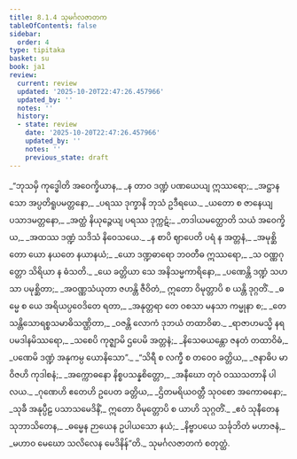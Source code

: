 ```yaml
---
title: 8.1.4 သုမင်္ဂလဇာတက
tableOfContents: false
sidebar:
  order: 4
type: tipitaka
basket: su
book: ja1
review:
  current: review
  updated: '2025-10-20T22:47:26.457966'
  updated_by: ''
  notes: ''
  history:
  - state: review
    date: '2025-10-20T22:47:26.457966'
    updated_by: ''
    notes: ''
    previous_state: draft
---
```



<DynamicBreadcrumb />


<ReviewStatus review={frontmatter.review} showDetails={true} />

<HypothesisAnnotation frontmatter={frontmatter} />

<Division number="27" book="ja1" e="ch" v="22" p="178">

<Paragraph number="1702" type="verses" book="ja1">
_“ဘုသမှိ ကုဒ္ဓေါတိ အဝေက္ခိယာန,_  
_န တာဝ ဒဏ္ဍံ ပဏယေယျ ဣဿရော;_  
_အဋ္ဌာနသော အပ္ပတိရူပမတ္တနော,_  
_ပရဿ ဒုက္ခာနိ ဘုသံ ဥဒီရယေ._  

</Paragraph>

</Division>
<Division number="28" book="ja1" e="ch" v="22" p="178">

<Paragraph number="1703" type="verses" book="ja1">
_ယတော စ ဇာနေယျ ပသာဒမတ္တနော,_  
_အတ္ထံ နိယုဉ္ဇေယျ ပရဿ ဒုက္ကဋံ;_  
_တဒါယမတ္ထောတိ သယံ အဝေက္ခိယ,_  
_အထဿ ဒဏ္ဍံ သဒိသံ နိဝေသယေ._  

</Paragraph>

</Division>
<Division number="29" book="ja1" e="ch" v="22" p="178">

<Paragraph number="1704" type="verses" book="ja1">
_န စာပိ ဈာပေတိ ပရံ န အတ္တနံ,_  
_အမုစ္ဆိတော ယော နယတေ နယာနယံ;_  
_ယော ဒဏ္ဍဓာရော ဘဝတီဓ ဣဿရော,_  
_သ ဝဏ္ဏဂုတ္တော သိရိယာ န ဓံသတိ._  

</Paragraph>

</Division>
<Division number="30" book="ja1" e="ch" v="22" p="178">

<Paragraph number="1705" type="verses" book="ja1">
_ယေ ခတ္တိယာ သေ အနိသမ္မကာရိနော,_  
_ပဏေန္တိ ဒဏ္ဍံ သဟသာ ပမုစ္ဆိတာ;_  
_အဝဏ္ဏသံယုတာ ဇဟန္တိ ဇီဝိတံ,_  
ဣတော ဝိမုတ္တာပိ စ ယန္တိ ဒုဂ္ဂတိံ._  

</Paragraph>

</Division>
<Division number="31" book="ja1" e="ch" v="22" p="179">

<Paragraph number="1706" type="verses" book="ja1">
_ဓမ္မေ စ ယေ အရိယပ္ပဝေဒိတေ ရတာ,_  
_အနုတ္တရာ တေ ဝစသာ မနသာ ကမ္မုနာ စ;_  
_တေ သန္တိသောရစ္စသမာဓိသဏ္ဌိတာ,_  
_ဝဇန္တိ လောကံ ဒုဘယံ တထာဝိဓာ._  

</Paragraph>

</Division>
<Division number="32" book="ja1" e="ch" v="22" p="179">

<Paragraph number="1707" type="verses" book="ja1">
_ရာဇာဟမသ္မိ နရပမဒါနမိဿရော,_  
_သစေပိ ကုဇ္ဈာမိ ဌပေမိ အတ္တနံ;_  
_နိသေဓယန္တော ဇနတံ တထာဝိဓံ,_  
_ပဏေမိ ဒဏ္ဍံ အနုကမ္ပ ယောနိသော”._  

</Paragraph>

</Division>
<Division number="33" book="ja1" e="ch" v="22" p="179">

<Paragraph number="1708" type="verses" book="ja1">
_“သိရီ စ လက္ခီ စ တဝေဝ ခတ္တိယ,_  
_ဇနာဓိပ မာ ဝိဇဟိ ကုဒါစနံ;_  
_အက္ကောဓနော နိစ္စပသန္နစိတ္တော,_  
_အနီဃော တုဝံ ဝဿသတာနိ ပါလယ._  

</Paragraph>

</Division>
<Division number="34" book="ja1" e="ch" v="22" p="179">

<Paragraph number="1709" type="verses" book="ja1">
_ဂုဏေဟိ ဧတေဟိ ဥပေတ ခတ္တိယ,_  
_ဌိတမရိယဝတ္တီ သုဝစော အကောဓနော;_  
_သုခီ အနုပ္ပီဠ ပသာသမေဒိနိံ,_  
ဣတော ဝိမုတ္တောပိ စ ယာဟိ သုဂ္ဂတိံ._  

</Paragraph>

</Division>
<Division number="35" book="ja1" e="ch" v="22" p="179">

<Paragraph number="1710" type="verses" book="ja1">
_ဧဝံ သုနီတေန သုဘာသိတေန,_  
_ဓမ္မေန ဉာယေန ဥပါယသော နယံ;_  
_နိဗ္ဗာပယေ သင်္ခုဘိတံ မဟာဇနံ,_  
_မဟာဝ မေဃော သလိလေန မေဒိနိန်”တိ._  


</Paragraph>
</Division>

<Paragraph number="1711" type="center" book="ja1">
သုမင်္ဂလဇာတကံ စတုတ္ထံ.
</Paragraph>